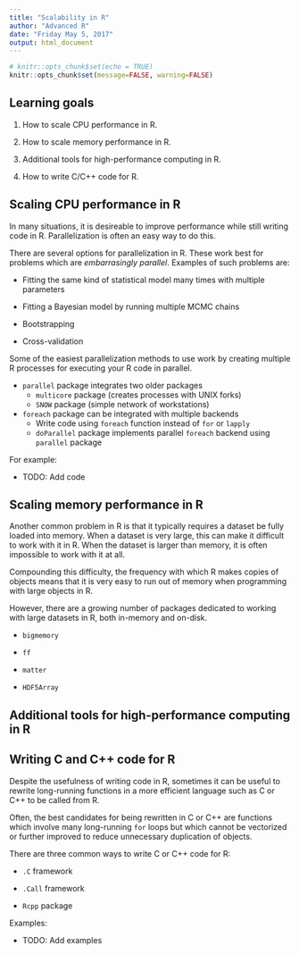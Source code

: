 ```yaml
---
title: "Scalability in R"
author: "Advanced R"
date: "Friday May 5, 2017"
output: html_document
---
```


```r
# knitr::opts_chunk$set(echo = TRUE)
knitr::opts_chunk$set(message=FALSE, warning=FALSE)
```


## Learning goals

1. How to scale CPU performance in R.

2. How to scale memory performance in R.

3. Additional tools for high-performance computing in R.

4. How to write C/C++ code for R.

## Scaling CPU performance in R

In many situations, it is desireable to improve performance while still writing code in R. Parallelization is often an easy way to do this.

There are several options for parallelization in R. These work best for problems which are *embarrasingly parallel*. Examples of such problems are:

- Fitting the same kind of statistical model many times with multiple parameters

- Fitting a Bayesian model by running multiple MCMC chains

- Bootstrapping

- Cross-validation

Some of the easiest parallelization methods to use work by creating multiple R processes for executing your R code in parallel.

- `parallel` package integrates two older packages
    + `multicore` package (creates processes with UNIX forks)
    + `SNOW` package (simple network of workstations)

- `foreach` package can be integrated with multiple backends
    + Write code using `foreach` function instead of `for` or `lapply`
    + `doParallel` package implements parallel `foreach` backend using `parallel` package

For example:

- TODO: Add code

## Scaling memory performance in R

Another common problem in R is that it typically requires a dataset be fully loaded into memory. When a dataset is very large, this can make it difficult to work with it in R. When the dataset is larger than memory, it is often impossible to work with it at all.

Compounding this difficulty, the frequency with which R makes copies of objects means that it is very easy to run out of memory when programming with large objects in R.

However, there are a growing number of packages dedicated to working with large datasets in R, both in-memory and on-disk.

- `bigmemory`

- `ff`

- `matter`

- `HDF5Array`

## Additional tools for high-performance computing in R

## Writing C and C++ code for R

Despite the usefulness of writing code in R, sometimes it can be useful to rewrite long-running functions in a more efficient language such as C or C++ to be called from R.

Often, the best candidates for being rewritten in C or C++ are functions which involve many long-running `for` loops but which cannot be vectorized or further improved to reduce unnecessary duplication of objects.

There are three common ways to write C or C++ code for R:

- `.C` framework

- `.Call` framework

- `Rcpp` package

Examples:

- TODO: Add examples

